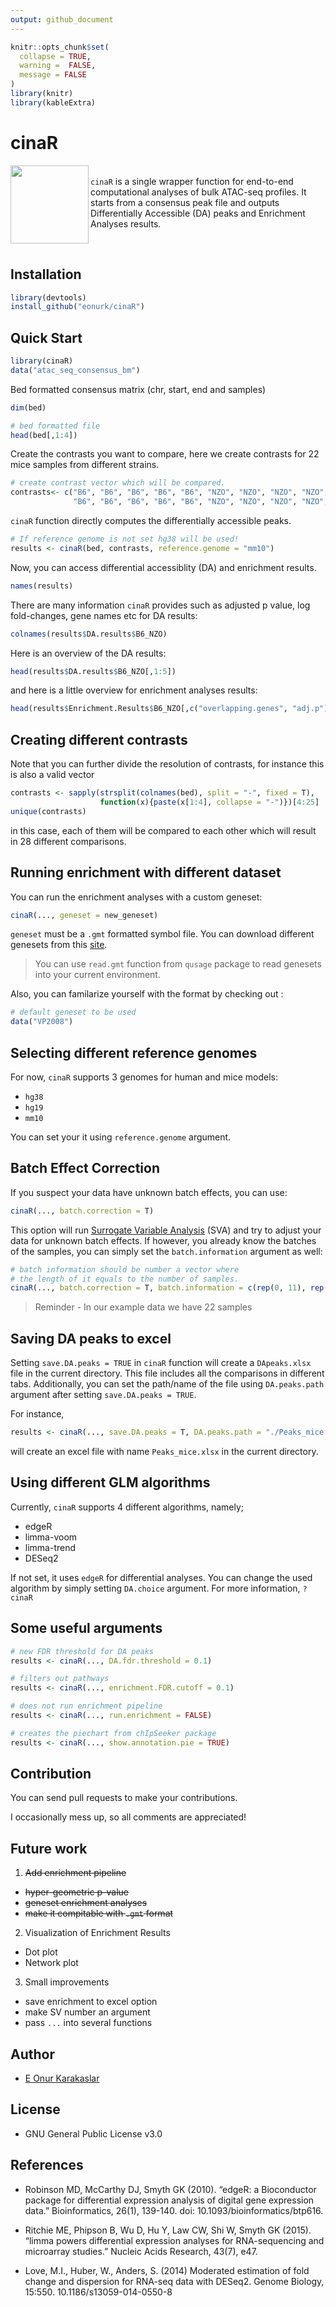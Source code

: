 ```yaml
---
output: github_document
---
```


<!-- README.md is generated from README.Rmd. Please edit that file -->

```r
knitr::opts_chunk$set(
  collapse = TRUE,
  warning =  FALSE,
  message = FALSE
)
library(knitr)
library(kableExtra)
```

# cinaR

<img align="left" width="125" height="125" src="../logo/cinaR.png">

\ \
`cinaR` is a single wrapper function for end-to-end computational analyses of 
bulk ATAC-seq profiles. It starts from a consensus peak file and outputs
Differentially Accessible (DA) peaks and Enrichment Analyses results.

<br/>

## Installation

```r
library(devtools)
install_github("eonurk/cinaR")
```


## Quick Start

```r
library(cinaR)
data("atac_seq_consensus_bm")
```

Bed formatted consensus matrix (chr, start, end and samples)
```r
dim(bed)
```


```r
# bed formatted file
head(bed[,1:4])
```

Create the contrasts you want to compare, here we create contrasts for 
22 mice samples from different strains.
```r
# create contrast vector which will be compared.
contrasts<- c("B6", "B6", "B6", "B6", "B6", "NZO", "NZO", "NZO", "NZO", "NZO", "NZO", 
              "B6", "B6", "B6", "B6", "B6", "NZO", "NZO", "NZO", "NZO", "NZO", "NZO")
```

`cinaR` function directly computes the differentially accessible peaks.
```r
# If reference genome is not set hg38 will be used!
results <- cinaR(bed, contrasts, reference.genome = "mm10")
```

Now, you can access differential accessiblity (DA) and enrichment results.
```r
names(results)
```

There are many information `cinaR` provides such as adjusted p value, 
log fold-changes, gene names etc for DA results:
```r
colnames(results$DA.results$B6_NZO)
```

Here is an overview of the DA results:
```r
head(results$DA.results$B6_NZO[,1:5])
```
and here is a little overview for enrichment analyses results:
```r
head(results$Enrichment.Results$B6_NZO[,c("overlapping.genes", "adj.p")])
```



## Creating different contrasts

Note that you can further divide the resolution of contrasts, for instance this
is also a valid vector
```r
contrasts <- sapply(strsplit(colnames(bed), split = "-", fixed = T), 
                    function(x){paste(x[1:4], collapse = "-")})[4:25]
unique(contrasts)
```
in this case, each of them will be compared to each other which will result in
28 different comparisons.

## Running enrichment with different dataset
You can run the enrichment analyses with a custom geneset:
```r
cinaR(..., geneset = new_geneset)
```

`geneset` must be a `.gmt` formatted symbol file. You can download different genesets from this [site](https://www.gsea-msigdb.org/gsea/downloads.jsp). 

> You can use `read.gmt` function from `qusage` package to read genesets into your current environment.

Also, you can familarize yourself with the format by checking out :
```r
# default geneset to be used
data("VP2008")
```


## Selecting different reference genomes
For now, `cinaR` supports 3 genomes for human and mice models:

- `hg38`
- `hg19`
- `mm10`

You can set your it using `reference.genome` argument.

## Batch Effect Correction
If you suspect your data have unknown batch effects, you can use:
```r
cinaR(..., batch.correction = T)
```
This option will run [Surrogate Variable Analysis](http://bioconductor.org/packages/release/bioc/html/sva.html) (SVA) and try to
adjust your data for unknown batch effects. If however, you already know the batches of the samples, you can simply set the `batch.information` argument as well:

```r
# batch information should be number a vector where
# the length of it equals to the number of samples.
cinaR(..., batch.correction = T, batch.information = c(rep(0, 11), rep(1,11)))
```
> Reminder - In our example data we have 22 samples
  
## Saving DA peaks to excel

Setting `save.DA.peaks = TRUE` in `cinaR` function will create a `DApeaks.xlsx` file
in the current directory. This file includes all the comparisons in different tabs.
Additionally, you can set the path/name of the file using 
`DA.peaks.path` argument after setting `save.DA.peaks = TRUE`.

For instance, 

```r
results <- cinaR(..., save.DA.peaks = T, DA.peaks.path = "./Peaks_mice.xlsx")
```

will create an excel file with name `Peaks_mice.xlsx` in the current directory.

## Using different GLM algorithms
Currently, `cinaR` supports 4 different algorithms, namely; 

- edgeR
- limma-voom
- limma-trend
- DESeq2

If not set, it uses `edgeR` for differential analyses. 
You can change the used algorithm by simply setting `DA.choice` argument.
For more information, `?cinaR`

## Some useful arguments
```r
# new FDR threshold for DA peaks
results <- cinaR(..., DA.fdr.threshold = 0.1)

# filters out pathways
results <- cinaR(..., enrichment.FDR.cutoff = 0.1)

# does not run enrichment pipeline
results <- cinaR(..., run.enrichment = FALSE)

# creates the piechart from chIpSeeker package
results <- cinaR(..., show.annotation.pie = TRUE)
```

## Contribution

You can send pull requests to make your contributions.

I occasionally mess up, so all comments are appreciated!

## Future work
1. ~~Add enrichment pipeline~~
  + ~~hyper-geometric p-value~~
  + ~~geneset enrichment analyses~~
  + ~~make it compitable with `.gmt` format~~

2. Visualization of Enrichment Results
  + Dot plot
  + Network plot

3. Small improvements
  + save enrichment to excel option
  + make SV number an argument
  + pass `...` into several functions


## Author

- [E Onur Karakaslar](https://eonurk.github.io)

## License

- GNU General Public License v3.0

## References

- Robinson MD, McCarthy DJ, Smyth GK (2010). “edgeR: a Bioconductor package for differential expression analysis of digital gene expression data.” Bioinformatics, 26(1), 139-140. doi: 10.1093/bioinformatics/btp616.

- Ritchie ME, Phipson B, Wu D, Hu Y, Law CW, Shi W, Smyth GK (2015). “limma powers differential expression analyses for RNA-sequencing and microarray studies.” Nucleic Acids Research, 43(7), e47.
- Love, M.I., Huber, W., Anders, S. (2014) Moderated estimation of fold change and dispersion for RNA-seq data with DESeq2. Genome Biology, 15:550. 10.1186/s13059-014-0550-8



